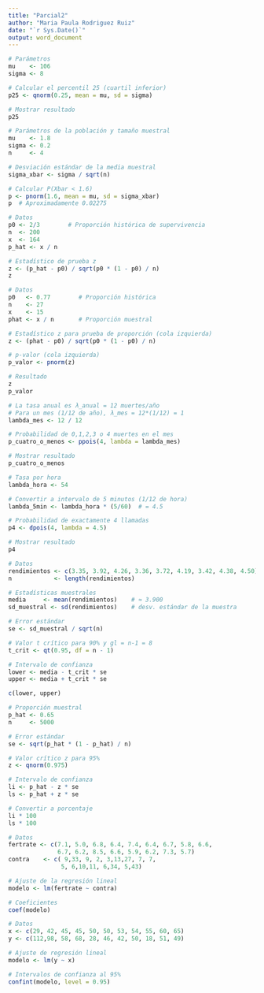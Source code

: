 ---
title: "Parcial2"
author: "Maria Paula Rodriguez Ruiz"
date: "`r Sys.Date()`"
output: word_document
---

```{r}
# Parámetros
mu    <- 106
sigma <- 8

# Calcular el percentil 25 (cuartil inferior)
p25 <- qnorm(0.25, mean = mu, sd = sigma)

# Mostrar resultado
p25

```
```{r}
# Parámetros de la población y tamaño muestral
mu    <- 1.8
sigma <- 0.2
n     <- 4

# Desviación estándar de la media muestral
sigma_xbar <- sigma / sqrt(n)

# Calcular P(Xbar < 1.6)
p <- pnorm(1.6, mean = mu, sd = sigma_xbar)
p  # Aproximadamente 0.02275

```

```{r}
# Datos
p0 <- 2/3        # Proporción histórica de supervivencia
n  <- 200
x  <- 164
p_hat <- x / n

# Estadístico de prueba z
z <- (p_hat - p0) / sqrt(p0 * (1 - p0) / n)
z

```
```{r}
# Datos
p0   <- 0.77        # Proporción histórica
n    <- 27
x    <- 15
phat <- x / n       # Proporción muestral

# Estadístico z para prueba de proporción (cola izquierda)
z <- (phat - p0) / sqrt(p0 * (1 - p0) / n)

# p-valor (cola izquierda)
p_valor <- pnorm(z)

# Resultado
z
p_valor

```

```{r}
# La tasa anual es λ_anual = 12 muertes/año
# Para un mes (1/12 de año), λ_mes = 12*(1/12) = 1
lambda_mes <- 12 / 12

# Probabilidad de 0,1,2,3 o 4 muertes en el mes
p_cuatro_o_menos <- ppois(4, lambda = lambda_mes)

# Mostrar resultado
p_cuatro_o_menos

```

```{r}
# Tasa por hora
lambda_hora <- 54

# Convertir a intervalo de 5 minutos (1/12 de hora)
lambda_5min <- lambda_hora * (5/60)  # = 4.5

# Probabilidad de exactamente 4 llamadas
p4 <- dpois(4, lambda = 4.5)

# Mostrar resultado
p4

```

```{r}
# Datos
rendimientos <- c(3.35, 3.92, 4.26, 3.36, 3.72, 4.19, 3.42, 4.38, 4.50)
n            <- length(rendimientos)

# Estadísticas muestrales
media     <- mean(rendimientos)    # ≈ 3.900
sd_muestral <- sd(rendimientos)    # desv. estándar de la muestra

# Error estándar
se <- sd_muestral / sqrt(n)

# Valor t crítico para 90% y gl = n-1 = 8
t_crit <- qt(0.95, df = n - 1)

# Intervalo de confianza
lower <- media - t_crit * se
upper <- media + t_crit * se

c(lower, upper)

```

```{r}
# Proporción muestral
p_hat <- 0.65
n     <- 5000

# Error estándar
se <- sqrt(p_hat * (1 - p_hat) / n)

# Valor crítico z para 95%
z <- qnorm(0.975)

# Intervalo de confianza
li <- p_hat - z * se
ls <- p_hat + z * se

# Convertir a porcentaje
li * 100
ls * 100

```

```{r}
# Datos
fertrate <- c(7.1, 5.0, 6.8, 6.4, 7.4, 6.4, 6.7, 5.8, 6.6,
              6.7, 6.2, 8.5, 6.6, 5.9, 6.2, 7.3, 5.7)
contra    <- c( 9,33, 9, 2, 3,13,27, 7, 7,
               5, 6,10,11, 6,34, 5,43)

# Ajuste de la regresión lineal
modelo <- lm(fertrate ~ contra)

# Coeficientes
coef(modelo)

```

```{r}
# Datos
x <- c(29, 42, 45, 45, 50, 50, 53, 54, 55, 60, 65)
y <- c(112,98, 58, 68, 28, 46, 42, 50, 18, 51, 49)

# Ajuste de regresión lineal
modelo <- lm(y ~ x)

# Intervalos de confianza al 95%
confint(modelo, level = 0.95)

```

